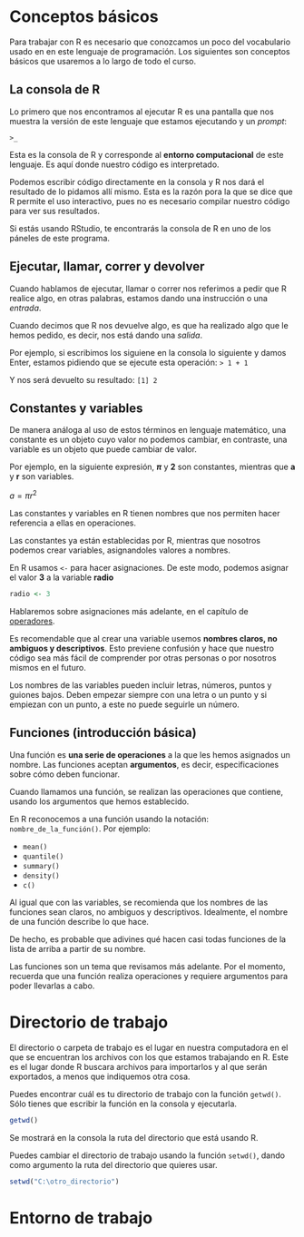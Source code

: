# Conceptos básicos

Para trabajar con R es necesario que conozcamos un poco del vocabulario usado en en este lenguaje de programación. Los siguientes son conceptos básicos que usaremos a lo largo de todo el curso.

## La consola de R
Lo primero que nos encontramos al ejecutar R es una pantalla que nos muestra la versión de este lenguaje que estamos ejecutando y un *prompt*:

`>_                                               ` 

Esta es la consola de R y corresponde al **entorno computacional** de este lenguaje. Es aquí donde nuestro código es interpretado.

Podemos escribir código directamente en la consola y R nos dará el resultado de lo pidamos allí mismo. Esta es la razón pora la que se dice que R permite el uso interactivo, pues no es necesario compilar nuestro código para ver sus resultados.

Si estás usando RStudio, te encontrarás la consola de R en uno de los páneles de este programa.

## Ejecutar, llamar, correr y devolver
Cuando hablamos de ejecutar, llamar o correr nos referimos a pedir que R realice algo, en otras palabras, estamos dando una instrucción o una *entrada*. 

Cuando decimos que R nos devuelve algo, es que ha realizado algo que le hemos pedido, es decir, nos está dando una *salida*.

Por ejemplo, si escribimos los siguiene en la consola lo siguiente y damos Enter, estamos pidiendo que se ejecute esta operación:
`> 1 + 1`

Y nos será devuelto su resultado:
`[1] 2`

## Constantes y variables
De manera análoga al uso de estos términos en lenguaje matemático, una constante es un objeto cuyo valor no podemos cambiar, en contraste, una variable es un objeto que puede cambiar de valor.

Por ejemplo, en la siguiente expresión, **$\pi$** y **2** son constantes, mientras que **a** y **r** son variables.

$a = \pi r ^ 2$

Las constantes y variables en R tienen nombres que nos permiten hacer referencia a ellas en operaciones.

Las constantes ya están establecidas por R, mientras que nosotros podemos crear variables, asignandoles valores a nombres.

En R usamos `<-` para hacer asignaciones. De este modo, podemos asignar el valor **3** a la variable **radio**
```r
radio <- 3
```

Hablaremos sobre asignaciones más adelante, en el capítulo de [operadores](##operadores-de-asignacion).

Es recomendable que al crear una variable usemos **nombres claros, no ambiguos y descriptivos**. Esto previene confusión y hace que nuestro código sea más fácil de comprender por otras personas o por nosotros mismos en el futuro.

Los nombres de las variables pueden incluir letras, números, puntos y guiones bajos. Deben empezar siempre con una letra o un punto y si empiezan con un punto, a este no puede seguirle un número.

## Funciones (introducción básica)
Una función es **una serie de operaciones** a la que les hemos asignados un nombre. Las funciones aceptan **argumentos**, es decir, especificaciones sobre cómo deben funcionar.

Cuando llamamos una función, se realizan las operaciones que contiene, usando los argumentos que hemos establecido.

En R reconocemos a una función usando la notación: `nombre_de_la_función()`. Por ejemplo:

* `mean()`
* `quantile()`
* `summary()`
* `density()`
* `c()`

Al igual que con las variables, se recomienda que los nombres de las funciones sean claros, no ambiguos y descriptivos. Idealmente, el nombre de una función  describe lo que hace. 

De hecho, es probable que adivines qué hacen casi todas funciones de la lista de arriba a partir de su nombre.

Las funciones son un tema que revisamos más adelante. Por el momento, recuerda que una función realiza operaciones y requiere argumentos para poder llevarlas a cabo.

# Directorio de trabajo
El directorio o carpeta de trabajo es el lugar en nuestra computadora en el que se encuentran los archivos con los que estamos trabajando en R. Este es el lugar donde R buscara archivos para importarlos y al que serán exportados, a menos que indiquemos otra cosa.

Puedes encontrar cuál es tu directorio de trabajo con la función `getwd()`. Sólo tienes que escribir la función en la consola y ejecutarla.
```r
getwd()
```
Se mostrará en la consola la ruta del directorio que está usando R.

Puedes cambiar el directorio de trabajo usando la función `setwd()`, dando como argumento la ruta del directorio que quieres usar.
```r
setwd("C:\otro_directorio")
```

# Entorno de trabajo
